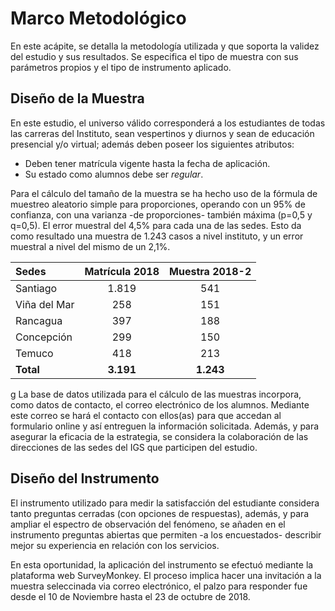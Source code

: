 # Marco Metodológico {#intro}

En este acápite, se detalla la metodología utilizada y que soporta la validez del estudio y sus resultados. Se especifica el tipo de muestra con sus parámetros propios y el tipo de instrumento aplicado. 

## Diseño de la Muestra {#requisitos}

En este estudio, el universo válido  corresponderá a los estudiantes de todas las carreras del Instituto, sean vespertinos y diurnos y sean de educación presencial y/o virtual; además deben poseer los siguientes atributos:

+	Deben tener matrícula vigente hasta la fecha de aplicación.
+	Su estado como alumnos debe ser *regular*.

Para el cálculo del tamaño de la muestra se ha hecho uso de la fórmula de muestreo aleatorio simple para proporciones, operando con un 95% de confianza, con una varianza -de proporciones- también máxima (p=0,5 y q=0,5). El error muestral del 4,5% para cada una de las sedes. Esto da como resultado una muestra de 1.243 casos a nivel instituto, y un error muestral a nivel del mismo de un 2,1%.


| Sedes | Matrícula 2018 |  Muestra 2018-2 |
| :------- | :------: | :------: |
| Santiago   | 1.819  | 541  | 
| Viña del Mar  | 258 | 151  | 
| Rancagua   | 397    | 188  |
| Concepción   | 299  | 150  |
| Temuco   | 418     |  213  |
| **Total**   | **3.191**  | **1.243**|
g
La base de datos utilizada para el cálculo de las muestras incorpora, como datos de contacto, el correo electrónico de los alumnos. Mediante este correo se hará el contacto con ellos(as) para que accedan al formulario online y así entreguen la información solicitada. Además, y para asegurar la eficacia de la estrategia, se considera la colaboración de las direcciones de las sedes del IGS que participen del estudio. 

## Diseño del Instrumento

El instrumento utilizado para medir la satisfacción del estudiante considera tanto preguntas cerradas (con opciones de respuestas), además, y para ampliar el espectro de observación del fenómeno, se añaden en el instrumento preguntas abiertas que permiten -a los encuestados- describir mejor su experiencia en relación con los servicios.

En esta oportunidad, la aplicación del instrumento se efectuó mediante la plataforma web SurveyMonkey. El proceso implica hacer una invitación a la muestra seleccinada via correo electrónico, el palzo para responder fue desde el 10 de Noviembre hasta el 23 de octubre de 2018. 

